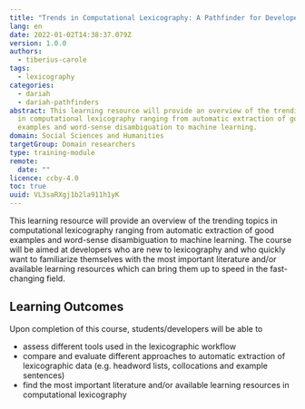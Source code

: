 ```yaml
---
title: "Trends in Computational Lexicography: A Pathfinder for Developers"
lang: en
date: 2022-01-02T14:38:37.079Z
version: 1.0.0
authors:
  - tiberius-carole
tags:
  - lexicography
categories:
  - dariah
  - dariah-pathfinders
abstract: This learning resource will provide an overview of the trending topics
  in computational lexicography ranging from automatic extraction of good
  examples and word-sense disambiguation to machine learning.
domain: Social Sciences and Humanities
targetGroup: Domain researchers
type: training-module
remote:
  date: ""
licence: ccby-4.0
toc: true
uuid: VL3saRXgj1b2la911h1yK
---
```


This learning resource will provide an overview of the trending topics in computational lexicography ranging from automatic extraction of good examples and word-sense disambiguation to machine learning. The course will be aimed at developers who are new to lexicography and who quickly want to familiarize themselves with the most important literature and/or available learning resources which can bring them up to speed in the fast-changing field.

## Learning Outcomes

Upon completion of this course, students/developers will be able to

- assess different tools used in the lexicographic workflow
- compare and evaluate different approaches to automatic extraction of lexicographic data (e.g. headword lists, collocations and example sentences)
- find the most important literature and/or available learning resources in computational lexicography
